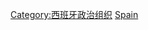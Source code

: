 {{Commonscat|Political parties in Spain}}

[[Category:西班牙政治组织|Category:西班牙政治组织]]
[[Category:欧洲各国政党|Spain]]
